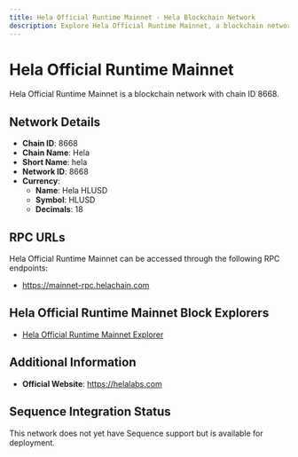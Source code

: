 ```yaml
--- 
title: Hela Official Runtime Mainnet - Hela Blockchain Network
description: Explore Hela Official Runtime Mainnet, a blockchain network with chain ID 8668. Learn about its native currency, Hela HLUSD, and how to interact with the network.
---
```


# Hela Official Runtime Mainnet

Hela Official Runtime Mainnet is a blockchain network with chain ID 8668.

## Network Details

- **Chain ID**: 8668
- **Chain Name**: Hela
- **Short Name**: hela
- **Network ID**: 8668
- **Currency**: 
  - **Name**: Hela HLUSD
  - **Symbol**: HLUSD
  - **Decimals**: 18

## RPC URLs

Hela Official Runtime Mainnet can be accessed through the following RPC endpoints:

- https://mainnet-rpc.helachain.com

## Hela Official Runtime Mainnet Block Explorers

- [Hela Official Runtime Mainnet Explorer](https://mainnet-blockexplorer.helachain.com)

## Additional Information

- **Official Website**: https://helalabs.com

## Sequence Integration Status

This network does not yet have Sequence support but is available for deployment.
